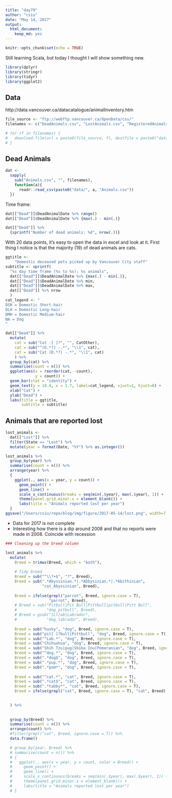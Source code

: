 ```yaml
---
title: "day79"
author: "csiu"
date: "May 14, 2017"
output:
  html_document:
    keep_md: yes
---
```


```r
knitr::opts_chunk$set(echo = TRUE)
```

Still learning Scala, but today I thought I will show something new.


```r
library(dplyr)
library(stringr)
library(tidyr)
library(ggplot2)
```

## Data

http://data.vancouver.ca/datacatalogue/animalInventory.htm

```r
file_source <- "ftp://webftp.vancouver.ca/OpenData/csv/"
filenames <- c("DeadAnimals.csv", "LostAnimals.csv", "RegisteredAnimals.csv")

# for (f in filenames) {
#   download.file(url = paste0(file_source, f), destfile = paste0("data/", f))
# }
```

## Dead Animals

```r
dat <-
  sapply(
    sub("Animals.csv", "", filenames),
    function(a){
      readr::read_csv(paste0("data/", a, "Animals.csv"))
  })
```

Time frame:

```r
dat[["Dead"]]$DeadAnimalDate %>% range()
dat[["Dead"]]$DeadAnimalDate %>% {max(.) - min(.)}
```

```r
dat[["Dead"]] %>%
  {sprintf("Number of dead animals: %d", nrow(.))}
```

With 20 data points, it's easy to open the data in excel and look at it.
First thing I notice is that the majority (19) of dead animals are cats.

```r
ggtitle <- 
    "Domestic deceased pets picked up by Vancouver City staff"
subtitle <- sprintf(
  "%s day time frame (%s to %s); %s animals",
  dat[["Dead"]]$DeadAnimalDate %>% {max(.) - min(.)},
  dat[["Dead"]]$DeadAnimalDate %>% min,
  dat[["Dead"]]$DeadAnimalDate %>% max,
  dat[["Dead"]] %>% nrow
  )
cat_legend <- "
DSH = Domestic Short-hair
DLH = Domestic Long-hair
DMH = Domestic Medium-hair
NA = Dog
"

dat[["Dead"]] %>%
  mutate(
    cat = sub("Cat -[ ]?", "", CatOther),
    cat = sub("^(D.*?) -.*", "\\1", cat),
    cat = sub("Cat (D.*?) -.*", "\\1", cat)
    ) %>%
  group_by(cat) %>%
  summarise(count = n()) %>%
  ggplot(aes(x = reorder(cat, -count),
             y = count)) + 
  geom_bar(stat = "identity") +
  geom_text(y = 10.4, x = 1.7, label=cat_legend, vjust=1, hjust=0) + 
  xlab("Cat") +
  ylab("Dead") +
  labs(title = ggtitle,
       subtitle = subtitle)
```

## Animals that are reported lost

```r
lost_animals <-
  dat[["Lost"]] %>%
  filter(State == "Lost") %>%
  mutate(year = format(Date, "%Y") %>% as.integer())
```

```r
lost_animals %>%
  group_by(year) %>%
  summarise(count = n()) %>%
  arrange(year) %>%
  {
    ggplot(., aes(x = year, y = count)) +
      geom_point() +
      geom_line() +
      scale_x_continuous(breaks = seq(min(.$year), max(.$year), 1)) +
      theme(panel.grid.minor.x = element_blank()) +
      labs(title = "Animals reported lost per year")
  }
ggsave("/Users/csiu/repo/blog/img/figure/2017-05-14/lost.png", width=7, height=5)
```

- Data for 2017 is not complete
- Interesting how there is a dip around 2008 and that no reports were made in 2008. Coincide with recession



```r
### Cleaning up the breed column

lost_animals %>%
  mutate(
    Breed = trimws(Breed, which = "both"),
    
    # Tidy breed
    Breed = sub("^\\?+$", "?", Breed),
    Breed = sub(".*Abyssinian.*|.*Abbysinian.*|.*Abithinian",
                "cat_Abyssinian", Breed),
    
    Breed = ifelse(grepl("parrot", Breed, ignore.case = T),
                   "parrot", Breed),
    # Breed = sub("Pitbull|Pit Bull|Pittbull|pitbull|Pitt Bull",
    #             "dog_pitbull", Breed),
    # Breed = gsub("[Ll]ab|Labrador",
    #             "dog_labrador", Breed),
    
    Breed = sub("husky", "dog", Breed, ignore.case = T),
    Breed = sub("pit[ ]?bull|Pittbull", "dog", Breed, ignore.case = T),
    Breed = sub("^Lab.*", "dog", Breed, ignore.case = T),
    Breed = sub("Chihuahua", "dog", Breed, ignore.case = T),
    Breed = sub("Shih Tzu|pug|Shiba Inu|Pomeranian", "dog", Breed, ignore.case = T),
    Breed = sub("^dog.*", "dog", Breed, ignore.case = T),
    Breed = sub(".*dog$", "dog", Breed, ignore.case = T),
    Breed = sub(".*pup.*", "dog", Breed, ignore.case = T),
    Breed = sub(".*pom*", "dog", Breed, ignore.case = T),
    
    Breed = sub("^cat.*", "cat", Breed, ignore.case = T),
    Breed = sub(".*cat$", "cat", Breed, ignore.case = T),
    Breed = sub(".*tabby*", "cat", Breed, ignore.case = T),
    Breed = ifelse(grepl("cat", Breed, ignore.case = T), "cat", Breed)
    

  ) %>% 
  
  
  group_by(Breed) %>%
  summarise(count = n()) %>%
  arrange(count) %>%
  #filter(grepl("cat", Breed, ignore.case = T)) %>%
  data.frame()

  # group_by(year, Breed) %>%
  # summarise(count = n()) %>%
  # {
  #   ggplot(., aes(x = year, y = count, color = Breed)) +
  #     geom_point() +
  #     geom_line() +
  #     scale_x_continuous(breaks = seq(min(.$year), max(.$year), 1)) +
  #     theme(panel.grid.minor.x = element_blank()) +
  #     labs(title = "Animals reported lost per year")
  # }

```
